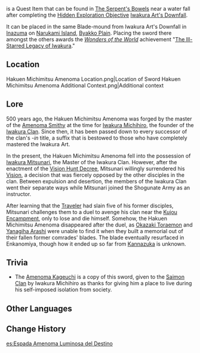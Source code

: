 {{Item Infobox
|id           = 101707
|image        = Item Blade.png
|type         = Quest Items
|description  = The heirloom blade of the [[Iwakura Clan]].<br />Although the one who forged this blade possessed great skills, and though it is true that this sword has slain many a foe, it does not possess any special powers. Nor has the Iwakura Succession ever obtained a Vision. Their excellent swordsmanship was purely a result of their honing of mind, body, and technique.<br />This blade has been submerged in water for a long time and seems to have completely rusted.
|source1      = [[The Serpent's Bowels]], [[Enkanomiya]]
}}
{{lang|'''Hakuen Michimitsu Amenoma'''|ja=薄縁満光天目}} is a Quest Item that can be found in [[The Serpent's Bowels]] near a water fall after completing the [[Hidden Exploration Objective]] [[Iwakura Art's Downfall]].

It can be placed in the same Blade-mound from Iwakura Art's Downfall in [[Inazuma]] on [[Narukami Island]], [[Byakko Plain]]. Placing the sword there amongst the others awards the ''[[Wonders of the World]]'' achievement "[[The Ill-Starred Legacy of Iwakura]]."

==Location==
<gallery>
Hakuen Michimitsu Amenoma Location.png|Location of Sword
Hakuen Michimitsu Amenoma Additional Context.png|Additional context
</gallery>

==Lore==
500 years ago, the Hakuen Michimitsu Amenoma was forged by the master of the [[Amenoma Smithy]] at the time for [[Iwakura Michihiro]], the founder of the [[Iwakura Clan]]. Since then, it has been passed down to every successor of the clan's ''-in'' title, a suffix that is bestowed to those who have completely mastered the Iwakura Art.

In the present, the Hakuen Michimitsu Amenoma fell into the possession of [[Iwakura Mitsunari]], the Master of the Iwakura Clan. However, after the enactment of the [[Vision Hunt Decree]], Mitsunari willingly surrendered his [[Vision]], a decision that was fiercely opposed by the other disciples in the clan. Between expulsion and desertion, the members of the Iwakura Clan went their separate ways while Mitsunari joined the Shogunate Army as an instructor.

After learning that the [[Traveler]] had slain five of his former disciples, Mitsunari challenges them to a duel to avenge his clan near the [[Kujou Encampment]], only to lose and die himself. Somehow, the Hakuen Michimitsu Amenoma disappeared after the duel, as [[Okazaki Toraemon]] and [[Yanagiha Arashi]] were unable to find it when they built a memorial out of their fallen former comrades' blades. The blade eventually resurfaced in Enkanomiya, though how it ended up so far from [[Kannazuka]] is unknown.

==Trivia==
*The [[Amenoma Kageuchi]] is a copy of this sword, given to the [[Saimon Clan]] by Iwakura Michihiro as thanks for giving him a place to live during his self-imposed isolation from society.

==Other Languages==
{{Other Languages
|default_hidden = 1
|en      = Hakuen Michimitsu Amenoma
|zhs     = 「薄缘满光天目」
|zhs_rm  = "Bó Yuán Mǎn Guāng Tiānmù"
|zht     = 「薄緣滿光天目」
|zht_rm  = "Bó Yuán Mǎn Guāng Tiānmù"
|ja      = 「薄縁満光天目」
|ja_rm   = "Hakuen Michimitsu Amenoma"
|ko      = 「하쿠엔 미치미츠 아메노마」
|ko_rm   = "Hakuen Michimicheu Amenoma"
|es      = Espada Amenoma Luminosa del Destino
|fr      = Hakuen Michimitsu d'Amenoma
|ru      = Хакуэн Митимицу Амэнома
|th      = Hakuen Michimitsu Amenoma
|vi      = Hakuen Michimitsu Amenoma
|de      = Hakuen Michimitsu Amenoma
|id      = Hakuen Michimitsu Amenoma
|pt      = Hakuen Michimitsu Amenoma
|tr      = Hakuen Michimitsu Amenoma
|it      = Hakuen Michimitsu Amenoma
}}

==Change History==
{{Change History|2.4}}

[[es:Espada Amenoma Luminosa del Destino]]